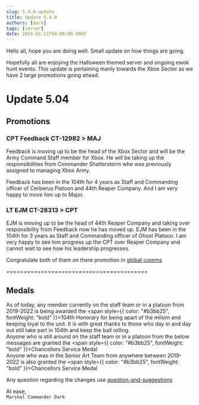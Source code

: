 ```yaml
---
slug: 5.4.0-update
title: Update 5.4.0
authors: [dark]
tags: [server]
date: 2024-01-21T04:00:00.000Z
---
```


Hello all, hope you are doing well.
Small update on how things are going.

Hopefully all are enjoying the Halloween themed server and ongoing ewok hunt events.
This update is pertaining manly towards the Xbox Sector as we have 2 large promotions going ahead.

<!-- truncate -->

# Update 5.04
## Promotions
### CPT Feedback CT-12982 > MAJ
Feedback is moving up to be the head of the Xbox Sector and will be the Army Command Staff member for Xbox.
He will be taking up the responsibilities from Commander Shatterstorm who was previously assigned to managing Xbox Army.

Feedback has been in the 104th for 4 years as Staff and Commanding officer of Cerberus Platoon and 44th Reaper Company.
And I am very happy to move him up to Major.

### LT EJM CT-28313 > CPT
EJM is moving up to be the head of 44th Reaper Company and taking over responsibility from Feedback now he has moved up.
EJM has been in the 104th for 3 years as Staff and Commanding officer of Ghost Platoon.
I am very happy to see him progress up the CPT over Reaper Company and cannot wait to see how his leadership progresses.


Congratulate both of them on there promotion in [global-comms](https://discord.com/channels/1198378556137410660/1198378557253099598)

=========================================
## Medals
As of today, any member currently on the staff team or in a platoon from 2019-2022 is being awarded the
<span style={{ color: "#b3bb25", fontWeight: "bold" }}>104th Honorary</span> for being apart of the milsim and keeping loyal to the unit. It is with great thanks to those who day in and day out still take part in 104th and keep the ball rolling.<br />
Anyone who is still around on the staff team or in a platoon from the below messages are granted the
<span style={{ color: "#b3bb25", fontWeight: "bold" }}>Chancellors Service Medal</span><br />
Anyone who was in the Senior Art Team from anywhere between 2019-2022 is also granted the
<span style={{ color: "#b3bb25", fontWeight: "bold" }}>Chancellors Service Medal</span><br />


Any question regarding the changes use [question-and-suggestions](https://discord.com/channels/1198378556137410660/1198460745361395722)

At ease,<br />
`Marshal Commander Dark`